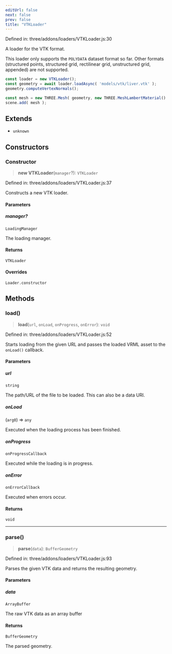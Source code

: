 ```yaml
---
editUrl: false
next: false
prev: false
title: "VTKLoader"
---
```


Defined in: three/addons/loaders/VTKLoader.js:30

A loader for the VTK format.

This loader only supports the `POLYDATA` dataset format so far. Other formats
(structured points, structured grid, rectilinear grid, unstructured grid, appended)
are not supported.

```js
const loader = new VTKLoader();
const geometry = await loader.loadAsync( 'models/vtk/liver.vtk' );
geometry.computeVertexNormals();

const mesh = new THREE.Mesh( geometry, new THREE.MeshLambertMaterial() );
scene.add( mesh );
```

## Extends

- `unknown`

## Constructors

### Constructor

> **new VTKLoader**(`manager`?): `VTKLoader`

Defined in: three/addons/loaders/VTKLoader.js:37

Constructs a new VTK loader.

#### Parameters

##### manager?

`LoadingManager`

The loading manager.

#### Returns

`VTKLoader`

#### Overrides

`Loader.constructor`

## Methods

### load()

> **load**(`url`, `onLoad`, `onProgress`, `onError`): `void`

Defined in: three/addons/loaders/VTKLoader.js:52

Starts loading from the given URL and passes the loaded VRML asset
to the `onLoad()` callback.

#### Parameters

##### url

`string`

The path/URL of the file to be loaded. This can also be a data URI.

##### onLoad

(`arg0`) => `any`

Executed when the loading process has been finished.

##### onProgress

`onProgressCallback`

Executed while the loading is in progress.

##### onError

`onErrorCallback`

Executed when errors occur.

#### Returns

`void`

***

### parse()

> **parse**(`data`): `BufferGeometry`

Defined in: three/addons/loaders/VTKLoader.js:93

Parses the given VTK data and returns the resulting geometry.

#### Parameters

##### data

`ArrayBuffer`

The raw VTK data as an array buffer

#### Returns

`BufferGeometry`

The parsed geometry.
